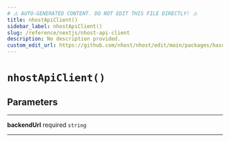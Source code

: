 ```yaml
---
# ⚠️ AUTO-GENERATED CONTENT. DO NOT EDIT THIS FILE DIRECTLY! ⚠️
title: nhostApiClient()
sidebar_label: nhostApiClient()
slug: /reference/nextjs/nhost-api-client
description: No description provided.
custom_edit_url: https://github.com/nhost/nhost/edit/main/packages/hasura-auth-js/src/utils/axios.ts#L6
---
```


# `nhostApiClient()`

## Parameters

---

**<span className="parameter-name">backendUrl</span>** <span className="optional-status">required</span> <code>string</code>

---
